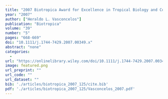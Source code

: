 ```yaml
---
title: "2007 Biotropica Award for Excellence in Tropical Biology and Conservation"
year: "2007"
author: ["Heraldo L. Vasconcelos"]
publication: "Biotropica"
volume: "39"
number: "5"
pages: "668-669"
doi: "10.1111/j.1744-7429.2007.00349.x"
abstract: "none"
categories: 
  - 
url: "https://onlinelibrary.wiley.com/doi/10.1111/j.1744-7429.2007.00349.x"
image: featured.png
url_preprint: ""
url_code: ""
url_dataset: ""
bib: './articles/biotropica_2007_125/cite.bib'
pdf: './articles/biotropica_2007_125/Vasconcelos_2007.pdf'
---
```

